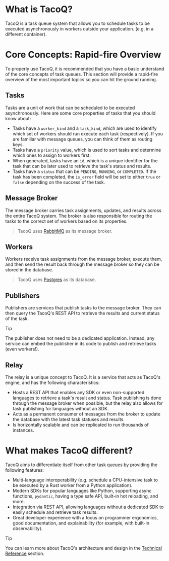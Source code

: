 
# What is TacoQ?

TacoQ is a task queue system that allows you to schedule tasks to be executed
asynchronously in workers outside your application. (e.g. in a different container).

# Core Concepts: Rapid-fire Overview

To properly use TacoQ, it is recommended that you have a basic understand of
the core concepts of task queues. This section will provide a rapid-fire 
overview of the most important topics so you can hit the ground running.

## Tasks

Tasks are a unit of work that can be scheduled to be executed asynchronously.
Here are some core properties of tasks that you should know about:

- Tasks have a `worker_kind` and a `task_kind`, which are used to identify
  which set of workers should run execute each task (respectively). If you are
  familiar with message queues, you can think of them as routing keys.
- Tasks have a `priority` value, which is used to sort tasks and determine which
  ones to assign to workers first.
- When generated, tasks have an `id`, which is a unique identifier for the task
  that can be later used to retrieve the task's status and results.
- Tasks have a `status` that can be `PENDING`, `RUNNING`, or `COMPLETED`. If
  the task has been completed, the `is_error` field will be set to either `true`
  or `false` depending on the success of the task.

## Message Broker

The message broker carries task assignments, updates, and results across the 
entire TacoQ system. The broker is also responsible for routing the tasks to the
correct set of workers based on its properties. 

> TacoQ uses [RabbitMQ](https://www.rabbitmq.com/) as its message broker.

## Workers

Workers receive task assignments from the message broker, execute them, and then
send the result back through the message broker so they can be stored in the database.

> TacoQ uses [Postgres](https://www.postgresql.org/) as its database.

## Publishers

Publishers are services that publish tasks to the message broker. They can then
query the TacoQ's REST API to retrieve the results and current status of the task.

> [!TIP]
> The publisher does not need to be a dedicated application. Instead, any
> service can embed the publisher in its code to publish and retrieve tasks
> (even workers!).

## Relay

The relay is a unique concept to TacoQ. It is a service that acts as TacoQ's 
engine, and has the following characteristics:

- Hosts a REST API that enables any SDK or even non-supported languages to 
  retrieve a task's result and status. Task publishing is done through the
  message broker when possible, but the relay also allows for task publishing
  for languages without an SDK.
- Acts as a permanent consumer of messages from the broker to update the 
  database with the latest task statuses and results.
- Is horizontally scalable and can be replicated to run thousands of instances.

# What makes TacoQ different?

TacoQ aims to differentiate itself from other task queues by providing the 
following features:

- Multi-language interoperability (e.g. schedule a CPU-intensive task to be 
  executed by a Rust worker from a Python application).
- Modern SDKs for popular languages like Python, supporting async functions,
  `pydantic`, having a type safe API, built-in hot reloading, and more.
- Integration via REST API, allowing languages without a dedicated SDK to 
  easily schedule and retrieve task results.
- Great developer experience with a focus on programmer ergonomics, good
  documentation, and explainability (for example, with built-in observability).

> [!TIP]
> You can learn more about TacoQ's architecture and design in the 
> [Technical Reference](/technical-reference) section.
